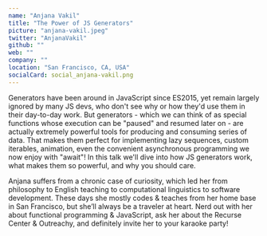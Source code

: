 ```yaml
---
name: "Anjana Vakil"
title: "The Power of JS Generators"
picture: "anjana-vakil.jpeg"
twitter: "AnjanaVakil"
github: ""
web: ""
company: ""
location: "San Francisco, CA, USA"
socialCard: social_anjana-vakil.png
---
```


Generators have been around in JavaScript since ES2015, yet remain largely ignored by many JS devs, who don't see why or
how they'd use them in their day-to-day work. But generators - which we can think of as special functions whose execution
can be "paused" and resumed later on - are actually extremely powerful tools for producing and consuming series of data.
That makes them perfect for implementing lazy sequences, custom iterables, animation, even the convenient asynchronous
programming we now enjoy with "await"! In this talk we'll dive into how JS generators work, what makes them so powerful,
and why you should care.

Anjana suffers from a chronic case of curiosity, which led her from philosophy to English teaching to computational
linguistics to software development. These days she mostly codes & teaches from her home base in San Francisco,
but she’ll always be a traveler at heart. Nerd out with her about functional programming & JavaScript, ask her about the
Recurse Center & Outreachy, and definitely invite her to your karaoke party!
